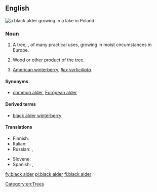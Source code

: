 ==English==
[[File:Alder in lake.jpg|thumb|a '''black alder''' growing in a lake in Poland]]
{{wikipedia|Alnus glutinosa}}
===Noun===
{{en-noun|head=[[black]] [[alder]]|~}}

# {{context|countable|uncountable|lang=en}} A tree, {{taxlink|Alnus glutinosa|species}}, of many practical uses, growing in moist circumstances in Europe.
# {{context|uncountable|lang=en}} Wood or other product of the tree.
# [[American winterberry]], ''[[Ilex verticillata]]''.

====Synonyms====
* [[common alder]], [[European alder]]

====Derived terms====
* [[black alder winterberry]]

====Translations====
{{trans-top|''Alnus glutinosa'' tree}}
* Finnish: {{t+|fi|tervaleppä}}
* Italian: {{t|it|ontano nero|m}}
* Russian: {{t|ru|ольха клейкая|f|sc=Cyrl|tr=ol'xá kléjkaja}}, {{t|ru|ольха чёрная|f|sc=Cyrl|tr=ol'xá čórnaja}}
{{trans-mid}}
* Slovene: {{t|sl|črna jelša}}
* Spanish: {{qualifier|Castilian Spanish}} {{t|es|aliso|m}},  {{qualifier|Castilian Spanish}} {{t|es|alisos|m-p}}
{{trans-bottom}}
{{trans-top|wood or other product}}
{{trans-mid}}
{{trans-bottom}}
{{trans-see|American winterberry}}

[[Category:en:Trees]]
[[fy:black alder]]
[[pl:black alder]]
[[fi:black alder]]